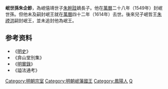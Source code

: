{{全局僻字|鉁|左“金”右“㐱”}}
'''岷世孫朱企鉁'''{{BD|？||1614年|catIdx=Z朱}}，為岷僖靖世子[[朱幹跬|朱幹跬]]嫡長子。他在[[萬曆|萬曆]]二十八年（1549年）封岷世孫。但他未及嗣封岷王就在[[萬曆|萬曆]]四十二年（1614年）去世。後來兒子岷哲王[[朱禋洪|朱禋洪]]嗣封岷王，並未追封他為岷王。

==参考资料==
*《[[明史|明史]]》
*《弇山堂別集》
*《[[明實錄|明實錄]]》
*《謚法通考》

[[Category:明朝宗室|Category:明朝宗室]]
[[Category:明朝岷藩國王|Category:明朝岷藩國王]]
[[Category:鳳陽人|Category:鳳陽人]]
[[Category:朱姓|Q]]